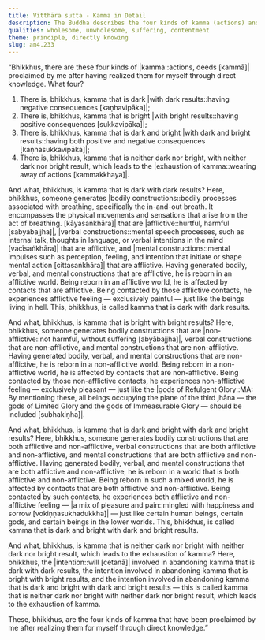 ```yaml
---
title: Vitthāra sutta - Kamma in Detail
description: The Buddha describes the four kinds of kamma (actions) and their results in detail.
qualities: wholesome, unwholesome, suffering, contentment
theme: principle, directly knowing
slug: an4.233
---
```


“Bhikkhus, there are these four kinds of |kamma::actions, deeds [kammā]| proclaimed by me after having realized them for myself through direct knowledge. What four?

1) There is, bhikkhus, kamma that is dark |with dark results::having negative consequences [kaṇhavipāka]|;
2) There is, bhikkhus, kamma that is bright |with bright results::having positive consequences [sukkavipāka]|;
3) There is, bhikkhus, kamma that is dark and bright |with dark and bright results::having both positive and negative consequences [kaṇhasukkavipāka]|;
4) There is, bhikkhus, kamma that is neither dark nor bright, with neither dark nor bright result, which leads to the |exhaustion of kamma::wearing away of actions [kammakkhaya]|.

And what, bhikkhus, is kamma that is dark with dark results? Here, bhikkhus, someone generates |bodily constructions::bodily processes associated with breathing, specifically the in-and-out breath. It encompasses the physical movements and sensations that arise from the act of breathing. [kāyasaṅkhāra]| that are |afflictive::hurtful, harmful [sabyābajjha]|, |verbal constructions::mental speech processes, such as internal talk, thoughts in language, or verbal intentions in the mind [vacīsaṅkhāra]| that are afflictive, and |mental constructions::mental impulses such as perception, feeling, and intention that initiate or shape mental action [cittasaṅkhāra]| that are afflictive. Having generated bodily, verbal, and mental constructions that are afflictive, he is reborn in an afflictive world. Being reborn in an afflictive world, he is affected by contacts that are afflictive. Being contacted by those afflictive contacts, he experiences afflictive feeling — exclusively painful — just like the beings living in hell. This, bhikkhus, is called kamma that is dark with dark results.

And what, bhikkhus, is kamma that is bright with bright results? Here, bhikkhus, someone generates bodily constructions that are |non-afflictive::not harmful, without suffering [abyābajjha]|, verbal constructions that are non-afflictive, and mental constructions that are non-afflictive. Having generated bodily, verbal, and mental constructions that are non-afflictive, he is reborn in a non-afflictive world. Being reborn in a non-afflictive world, he is affected by contacts that are non-afflictive. Being contacted by those non-afflictive contacts, he experiences non-afflictive feeling — exclusively pleasant — just like the |gods of Refulgent Glory::MA: By mentioning these, all beings occupying the plane of the third jhāna — the gods of Limited Glory and the gods of Immeasurable Glory — should be included [subhakiṇha]|.

And what, bhikkhus, is kamma that is dark and bright with dark and bright results? Here, bhikkhus, someone generates bodily constructions that are both afflictive and non-afflictive, verbal constructions that are both afflictive and non-afflictive, and mental constructions that are both afflictive and non-afflictive. Having generated bodily, verbal, and mental constructions that are both afflictive and non-afflictive, he is reborn in a world that is both afflictive and non-afflictive. Being reborn in such a mixed world, he is affected by contacts that are both afflictive and non-afflictive. Being contacted by such contacts, he experiences both afflictive and non-afflictive feeling — |a mix of pleasure and pain::mingled with happiness and sorrow [vokiṇṇasukhadukkha]| — just like certain human beings, certain gods, and certain beings in the lower worlds. This, bhikkhus, is called kamma that is dark and bright with dark and bright results.

And what, bhikkhus, is kamma that is neither dark nor bright with neither dark nor bright result, which leads to the exhaustion of kamma? Here, bhikkhus, the |intention::will [cetanā]| involved in abandoning kamma that is dark with dark results, the intention involved in abandoning kamma that is bright with bright results, and the intention involved in abandoning kamma that is dark and bright with dark and bright results — this is called kamma that is neither dark nor bright with neither dark nor bright result, which leads to the exhaustion of kamma.

These, bhikkhus, are the four kinds of kamma that have been proclaimed by me after realizing them for myself through direct knowledge.”